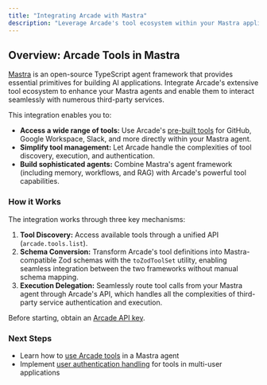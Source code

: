 ```yaml
---
title: "Integrating Arcade with Mastra"
description: "Leverage Arcade's tool ecosystem within your Mastra applications."
---
```



## Overview: Arcade Tools in Mastra

[Mastra](https://mastra.ai/docs) is an open-source TypeScript agent framework that provides essential primitives for building AI applications. Integrate Arcade's extensive tool ecosystem to enhance your Mastra agents and enable them to interact seamlessly with numerous third-party services.

This integration enables you to:

- **Access a wide range of tools:** Use Arcade's [pre-built tools](/toolkits) for GitHub, Google Workspace, Slack, and more directly within your Mastra agent.
- **Simplify tool management:** Let Arcade handle the complexities of tool discovery, execution, and authentication.
- **Build sophisticated agents:** Combine Mastra's agent framework (including memory, workflows, and RAG) with Arcade's powerful tool capabilities.

### How it Works

The integration works through three key mechanisms:

1.  **Tool Discovery:** Access available tools through a unified API (`arcade.tools.list`).
2.  **Schema Conversion:** Transform Arcade's tool definitions into Mastra-compatible Zod schemas with the `toZodToolSet` utility, enabling seamless integration between the two frameworks without manual schema mapping.
3.  **Execution Delegation:** Seamlessly route tool calls from your Mastra agent through Arcade's API, which handles all the complexities of third-party service authentication and execution.

<Callout type="info">Before starting, obtain an [Arcade API key](/home/api-keys).</Callout>

### Next Steps

- Learn how to [use Arcade tools](./use-arcade-tools) in a Mastra agent
- Implement [user authentication handling](./user-auth-interrupts) for tools in multi-user applications
